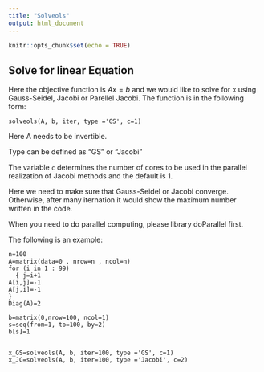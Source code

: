 ```yaml
---
title: "Solveols"
output: html_document
---
```


```r
knitr::opts_chunk$set(echo = TRUE)
```

## Solve for linear Equation

Here the objective function is $Ax=b$ and we would like to solve for x using Gauss-Seidel, Jacobi or Parellel Jacobi. The function is in the following form:

`solveols(A, b, iter, type ='GS', c=1)`

Here A needs to be invertible.

Type can be defined as "GS" or "Jacobi"

The variable `c` determines the number of cores to be used in the parallel realization of Jacobi methods and the default is 1.

Here we need to make sure that Gauss-Seidel or Jacobi converge. Otherwise, after many iternation it would show the maximum number written in the code.

When you need to do parallel computing, please library doParallel first.

The following is an example:

```{}
n=100
A=matrix(data=0 , nrow=n , ncol=n)
for (i in 1 : 99)
  { j=i+1
A[i,j]=-1
A[j,i]=-1
}
Diag(A)=2 

b=matrix(0,nrow=100, ncol=1)
s=seq(from=1, to=100, by=2)
b[s]=1


x_GS=solveols(A, b, iter=100, type ='GS', c=1)
x_JC=solveols(A, b, iter=100, type ='Jacobi', c=2)
```



